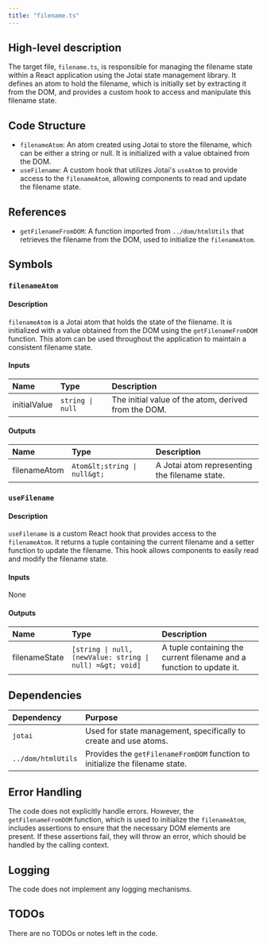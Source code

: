 ```yaml
---
title: "filename.ts"
---
```


## High-level description

The target file, `filename.ts`, is responsible for managing the filename state within a React application using the Jotai state management library. It defines an atom to hold the filename, which is initially set by extracting it from the DOM, and provides a custom hook to access and manipulate this filename state.

## Code Structure

- `filenameAtom`: An atom created using Jotai to store the filename, which can be either a string or null. It is initialized with a value obtained from the DOM.
- `useFilename`: A custom hook that utilizes Jotai's `useAtom` to provide access to the `filenameAtom`, allowing components to read and update the filename state.

## References

- `getFilenameFromDOM`: A function imported from `../dom/htmlUtils` that retrieves the filename from the DOM, used to initialize the `filenameAtom`.

## Symbols

### `filenameAtom`
#### Description
`filenameAtom` is a Jotai atom that holds the state of the filename. It is initialized with a value obtained from the DOM using the `getFilenameFromDOM` function. This atom can be used throughout the application to maintain a consistent filename state.

#### Inputs
| Name | Type | Description |
|:-----|:-----|:------------|
| initialValue | `string \| null` | The initial value of the atom, derived from the DOM. |

#### Outputs
| Name | Type | Description |
|:-----|:-----|:------------|
| filenameAtom | `Atom&lt;string \| null&gt;` | A Jotai atom representing the filename state. |

### `useFilename`
#### Description
`useFilename` is a custom React hook that provides access to the `filenameAtom`. It returns a tuple containing the current filename and a setter function to update the filename. This hook allows components to easily read and modify the filename state.

#### Inputs
None

#### Outputs
| Name | Type | Description |
|:-----|:-----|:------------|
| filenameState | `[string \| null, (newValue: string \| null) =&gt; void]` | A tuple containing the current filename and a function to update it. |

## Dependencies

| Dependency | Purpose |
|:-----------|:--------|
| `jotai` | Used for state management, specifically to create and use atoms. |
| `../dom/htmlUtils` | Provides the `getFilenameFromDOM` function to initialize the filename state. |

## Error Handling

The code does not explicitly handle errors. However, the `getFilenameFromDOM` function, which is used to initialize the `filenameAtom`, includes assertions to ensure that the necessary DOM elements are present. If these assertions fail, they will throw an error, which should be handled by the calling context.

## Logging

The code does not implement any logging mechanisms.

## TODOs

There are no TODOs or notes left in the code.